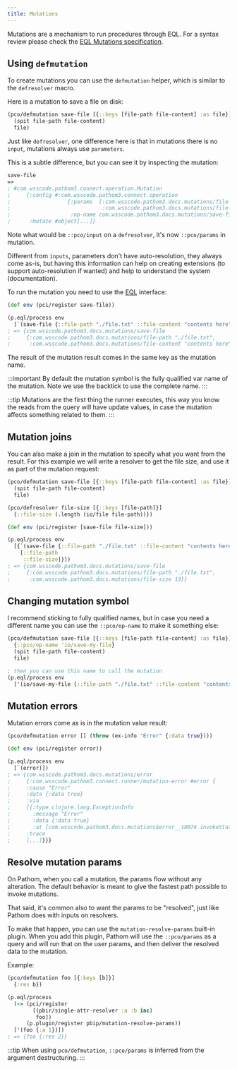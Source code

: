 ```yaml
---
title: Mutations
---
```


Mutations are a mechanism to run procedures through EQL. For a syntax review please
check the [EQL Mutations specification](https://edn-query-language.org/eql/1.0.0/specification.html#_mutations).

## Using `defmutation`

To create mutations you can use the `defmutation` helper, which is similar to the `defresolver` macro.

Here is a mutation to save a file on disk:

```clojure
(pco/defmutation save-file [{::keys [file-path file-content] :as file}]
  (spit file-path file-content)
  file)
```

Just like `defresolver`, one difference here is that in mutations there is no `input`,
mutations always use `parameters`.

This is a subtle difference, but you can see it by inspecting the mutation:

```clojure
save-file
=>
; #com.wsscode.pathom3.connect.operation.Mutation
;     {:config #:com.wsscode.pathom3.connect.operation
;                  {:params  [:com.wsscode.pathom3.docs.mutations/file-path
;                             :com.wsscode.pathom3.docs.mutations/file-content],
;                   :op-name com.wsscode.pathom3.docs.mutations/save-file},
;      :mutate #object[...]}
```

Note what would be `::pco/input` on a `defresolver`, it's now `::pco/params` in mutation.

Different from `inputs`, parameters don't have auto-resolution, they always come as-is,
but having this information can help on creating extensions (to support auto-resolution
if wanted) and help to understand the system (documentation).

To run the mutation you need to use the [EQL](eql.mdx) interface:

```clojure
(def env (pci/register save-file))

(p.eql/process env
  [`(save-file {::file-path "./file.txt" ::file-content "contents here"})])
; => {com.wsscode.pathom3.docs.mutations/save-file
;     {:com.wsscode.pathom3.docs.mutations/file-path "./file.txt",
;      :com.wsscode.pathom3.docs.mutations/file-content "contents here"}}
```

The result of the mutation result comes in the same key as the mutation name.

:::important
By default the mutation symbol is the fully qualified var name of the mutation. Note
we use the backtick to use the complete name.
:::

:::tip
Mutations are the first thing the runner executes, this way you know the reads from
the query will have update values, in case the mutation affects something related to
them.
:::

## Mutation joins

You can also make a join in the mutation to specify what you want from the result. For
this example we will write a resolver to get the file size, and use it as part of the
mutation request:

```clojure {5-6,8,11-13}
(pco/defmutation save-file [{::keys [file-path file-content] :as file}]
  (spit file-path file-content)
  file)

(pco/defresolver file-size [{::keys [file-path]}]
  {::file-size (.length (io/file file-path))})

(def env (pci/register [save-file file-size]))

(p.eql/process env
  [{`(save-file {::file-path "./file.txt" ::file-content "contents here"})
    [::file-path
     ::file-size]}])
; => {com.wsscode.pathom3.docs.mutations/save-file
;     {:com.wsscode.pathom3.docs.mutations/file-path "./file.txt",
;      :com.wsscode.pathom3.docs.mutations/file-size 13}}
```

## Changing mutation symbol

I recommend sticking to fully qualified names, but in case you need a different name
you can use the `::pco/op-name` to make it something else:

```clojure
(pco/defmutation save-file [{::keys [file-path file-content] :as file}]
  {::pco/op-name 'io/save-my-file}
  (spit file-path file-content)
  file)

; then you can use this name to call the mutation
(p.eql/process env
  ['(io/save-my-file {::file-path "./file.txt" ::file-content "contents here"})])
```

## Mutation errors

Mutation errors come as is in the mutation value result:

```clojure
(pco/defmutation error [] (throw (ex-info "Error" {:data true})))

(def env (pci/register error))

(p.eql/process env
  [`(error)])
; => {com.wsscode.pathom3.docs.mutations/error
;     {:com.wsscode.pathom3.connect.runner/mutation-error #error {
;     :cause "Error"
;     :data {:data true}
;     :via
;     [{:type clojure.lang.ExceptionInfo
;       :message "Error"
;       :data {:data true}
;       :at [com.wsscode.pathom3.docs.mutations$error__18074 invokeStatic "mutations.cljc" 12]}]
;     :trace
;     [...]}}}
```

## Resolve mutation params

On Pathom, when you call a mutation, the params flow without any alteration. The default
behavior is meant to give the fastest path possible to invoke mutations.

That said, it's common also to want the params to be "resolved", just like Pathom does
with inputs on resolvers.

To make that happen, you can use the `mutation-resolve-params` built-in plugin. When
you add this plugin, Pathom will use the `::pco/params` as a query and will run that
on the user params, and then deliver the resolved data to the mutation.

Example:

```clojure
(pco/defmutation foo [{:keys [b]}]
  {:res b})

(p.eql/process
  (-> (pci/register
        [(pbir/single-attr-resolver :a :b inc)
         foo])
      (p.plugin/register pbip/mutation-resolve-params))
  ['(foo {:a 1})])
; => {foo {:res 2}}
```

:::tip
When using `pco/defmutation`, `::pco/params` is inferred from the argument destructuring.
:::

